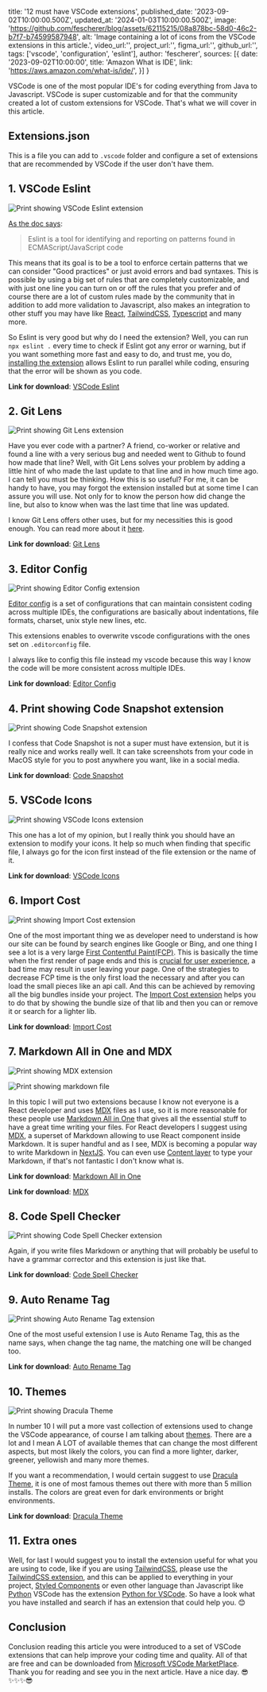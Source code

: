 title: '12 must have VSCode extensions',
published_date: '2023-09-02T10:00:00.500Z',
updated_at: '2024-01-03T10:00:00.500Z',
image: 'https://github.com/fescherer/blog/assets/62115215/08a878bc-58d0-46c2-b7f7-b74599587948',
alt: 'Image containing a lot of icons from the VSCode extensions in this article.',
video_url:'',
project_url:'',
figma_url:'',
github_url:'',
tags: ['vscode', 'configuration', 'eslint'],
author: 'fescherer',
sources: [{
  date: '2023-09-02T10:00:00',
  title: 'Amazon What is IDE',
  link: 'https://aws.amazon.com/what-is/ide/',
  }]
}


VSCode is one of the most popular IDE's for coding everything from Java to Javascript. VSCode is super customizable and for that the community created a lot of custom extensions for VSCode. That's what we will cover in this article.

## Extensions.json

This is a file you can add to `.vscode` folder and configure a set of extensions that are recommended by VSCode if the user don't have them.

## 1. VSCode Eslint

<Img
  src="https://github.com/fescherer/blog/assets/62115215/be8bd7f5-b4f1-40c7-9974-290068604da3"
  name="VSCode Eslint"
  alt="Print showing VSCode Eslint extension"
/>

[As the doc says](https://eslint.org/docs/latest/use/getting-started):

<Blockquote cite="https://eslint.org/docs/latest/use/getting-started">
Eslint is a tool for identifying and reporting on patterns found in ECMAScript/JavaScript code
</Blockquote>

This means that its goal is to be a tool to enforce certain patterns that we can consider "Good practices" or just avoid errors and bad syntaxes. This is possible by using a big set of rules that are completely customizable, and with just one line you can turn on or off the rules that you prefer and of course there are a lot of custom rules made by the community that in addition to add more validation to Javascript, also makes an integration to other stuff you may have like [React](https://www.npmjs.com/package/eslint-plugin-React), [TailwindCSS](https://www.npmjs.com/package/eslint-plugin-tailwindcss), [Typescript](https://typescript-eslint.io) and many more.

So Eslint is very good but why do I need the extension? Well, you can run `npx eslint .` every time to check if Eslint got any error or warning, but if you want something more fast and easy to do, and trust me, you do, [installing the extension](https://marketplace.visualstudio.com/items?itemName=dbaeumer.vscode-eslint) allows Eslint to run parallel while coding, ensuring that the error will be shown as you code.

**Link for download**: [VSCode Eslint](https://marketplace.visualstudio.com/items?itemName=dbaeumer.vscode-eslint)

## 2. Git Lens

<Img
  src="https://github.com/fescherer/blog/assets/62115215/5a918dda-768d-40ae-b1aa-7baf01632f11"
  name="Git Lens"
  alt="Print showing Git Lens extension"
/>

Have you ever code with a partner? A friend, co-worker or relative and found a line with a very serious bug and needed went to Github to found how made that line? Well, with Git Lens solves your problem by adding a little hint of who made the last update to that line and in how much time ago. I can tell you must be thinking. How this is so useful? For me, it can be handy to have, you may forgot the extension installed but at some time I can assure you will use. Not only for to know the person how did change the line, but also to know when was the last time that line was updated.

I know Git Lens offers other uses, but for my necessities this is good enough. You can read more about it [here](https://www.gitkraken.com/gitlens).

**Link for download**: [Git Lens](https://marketplace.visualstudio.com/items?itemName=eamodio.gitlens)

## 3. Editor Config

<Img
  src="https://github.com/fescherer/blog/assets/62115215/433781d2-df06-44ee-a87c-0399dd640e7e"
  name="Editor Config"
  alt="Print showing Editor Config extension"
/>

[Editor config](https://editorconfig.org) is a set of configurations that can maintain consistent coding across multiple IDEs, the configurations are basically about indentations, file formats, charset, unix style new lines, etc.

This extensions enables to overwrite vscode configurations with the ones set on `.editorconfig` file.

I always like to config this file instead my vscode because this way I know the code will be more consistent across multiple IDEs.

**Link for download**: [Editor Config](https://marketplace.visualstudio.com/items?itemName=EditorConfig.EditorConfig)

## 4. Print showing Code Snapshot extension

<Img
  src="https://github.com/fescherer/blog/assets/62115215/9fe14a53-fdf7-4849-b417-7ad969150b72"
  name="Code Snapshot"
  alt="Print showing Code Snapshot extension"
/>

I confess that Code Snapshot is not a super must have extension, but it is really nice and works really well. It can take screenshots from your code in MacOS style for you to post anywhere you want, like in a social media.

**Link for download**: [Code Snapshot](https://marketplace.visualstudio.com/items?itemName=robertz.code-snapshot)

## 5. VSCode Icons

<Img
  src="https://github.com/fescherer/blog/assets/62115215/f310c814-9f83-4752-a1a6-d21c8e9be2e2"
  name="VSCode Icons"
  alt="Print showing VSCode Icons extension"
/>

This one has a lot of my opinion, but I really think you should have an extension to modify your icons. It help so much when finding that specific file, I always go for the icon first instead of the file extension or the name of it.

**Link for download**: [VSCode Icons](https://marketplace.visualstudio.com/items?itemName=vscode-icons-team.vscode-icons)

## 6. Import Cost

<Img
  src="https://github.com/fescherer/blog/assets/62115215/80b88259-d63e-4233-b75d-32881818b14b"
  name="Import Cost"
  alt="Print showing Import Cost extension"
/>

One of the most important thing we as developer need to understand is how our site can be found by search engines like Google or Bing, and one thing I see a lot is a very large [First Contentful Paint(FCP)](https://web.dev/fcp).
This is basically the time when the first render of page ends and this is [crucial for user experience](https://web.dev/fcp/#what-is-a-good-fcp-score), a bad time may result in user leaving your page.
One of the strategies to decrease FCP time is the only first load the necessary and after you can load the small pieces like an api call. And this can be achieved by removing all the big bundles inside your project. The [Import Cost extension](https://marketplace.visualstudio.com/items?itemName=wix.vscode-import-cost) helps you to do that by showing the bundle size of that lib and then you can or remove it or search for a lighter lib.

**Link for download**: [Import Cost](https://marketplace.visualstudio.com/items?itemName=wix.vscode-import-cost)

## 7. Markdown All in One and MDX

<Img
  src="https://github.com/fescherer/blog/assets/62115215/53dd13aa-8bef-4898-9604-45bf2d875d79"
  name="MDX extension"
  alt="Print showing MDX extension"
/>

<Img
  src="https://github.com/fescherer/blog/assets/62115215/61d48f6d-a3bb-419a-bc6b-f0952582bd7d"
  name="A markdown file"
  alt="Print showing markdown file"
/>

In this topic I will put two extensions because I know not everyone is a React developer and uses [MDX](https://marketplace.visualstudio.com/items?itemName=unifiedjs.vscode-mdx) files as I use, so it is more reasonable for these people use [Markdown All in One](https://marketplace.visualstudio.com/items?itemName=yzhang.markdown-all-in-one) that gives all the essential stuff to have a great time writing your files.
For React developers I suggest using [MDX](https://mdxjs.com), a superset of Markdown allowing to use React component inside Markdown. It is super handful and as I see, MDX is becoming a popular way to write Markdown in [NextJS](https://nextjs.org/docs/app/building-your-application/configuring/mdx). You can even use [Content layer](https://contentlayer.dev/docs/sources/files/mdx-d747e46d) to type your Markdown, if that's not fantastic I don't know what is.

**Link for download**: [Markdown All in One](https://marketplace.visualstudio.com/items?itemName=yzhang.markdown-all-in-one)

**Link for download**: [MDX](https://marketplace.visualstudio.com/items?itemName=unifiedjs.vscode-mdx)

## 8. Code Spell Checker

<Img
  src="https://github.com/fescherer/blog/assets/62115215/fd817aa8-e864-4a55-98a9-8844c359cd9e"
  name="Code Spell Checker"
  alt="Print showing Code Spell Checker extension"
/>

Again, if you write files Markdown or anything that will probably be useful to have a grammar corrector and this extension is just like that.

**Link for download**: [Code Spell Checker](https://marketplace.visualstudio.com/items?itemName=streetsidesoftware.code-spell-checker)

## 9. Auto Rename Tag

<Img
  src="https://github.com/fescherer/blog/assets/62115215/10594378-40dd-419a-8ff6-9c38c2ec95e0"
  name="Auto Rename Tag"
  alt="Print showing Auto Rename Tag extension"
/>

One of the most useful extension I use is Auto Rename Tag, this as the name says, when change the tag name, the matching one will be changed too.

**Link for download**: [Auto Rename Tag](https://marketplace.visualstudio.com/items?itemName=formulahendry.auto-rename-tag)

## 10. Themes

<Img
  src="https://github.com/fescherer/blog/assets/62115215/effc88d1-7a25-40a3-b2b4-2c5f02c1d93f"
  name="Dracula Theme"
  alt="Print showing Dracula Theme"
/>

In number 10 I will put a more vast collection of extensions used to change the VSCode appearance, of course I am talking about [themes](https://vscodethemes.com/). There are a lot and I mean A LOT of available themes that can change the most different aspects, but most likely the colors, you can find a more lighter, darker, greener, yellowish and many more themes.

If you want a recommendation, I would certain suggest to use [Dracula Theme](https://marketplace.visualstudio.com/items?itemName=dracula-theme.theme-dracula), it is one of most famous themes out there with more than 5 million installs. The colors are great even for dark environments or bright environments.

**Link for download**: [Dracula Theme](https://marketplace.visualstudio.com/items?itemName=dracula-theme.theme-dracula)

## 11. Extra ones

Well, for last I would suggest you to install the extension useful for what you are using to code, like if you are using [TailwindCSS](https://tailwindcss.com), please use the [TailwindCSS extension](https://marketplace.visualstudio.com/items?itemName=bradlc.vscode-tailwindcss), and this can be applied to everything in your project, [Styled Components](https://marketplace.visualstudio.com/items?itemName=styled-components.vscode-styled-components) or even other language than Javascript like [Python](https://www.python.org) VSCode has the extension [Python for VSCode](https://marketplace.visualstudio.com/items?itemName=ms-python.python).
So have a look what you have installed and search if has an extension that could help you. 😊

## Conclusion

Conclusion reading this article you were introduced to a set of VSCode extensions that can help improve your coding time and quality. All of that are free and can be downloaded from [Microsoft VSCode MarketPlace](https://marketplace.visualstudio.com). Thank you for reading and see you in the next article. Have a nice day. 😎✨✨✨😎
